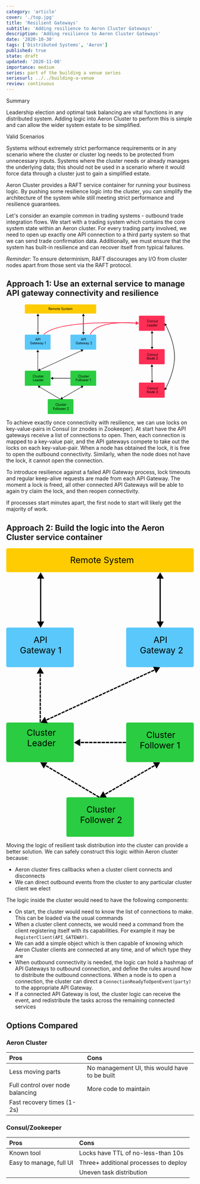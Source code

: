 ```yaml
---
category: 'article'
cover: './top.jpg'
title: 'Resilient Gateways'
subtitle: 'Adding resilience to Aeron Cluster Gateways'
description: 'Adding resilience to Aeron Cluster Gateways'
date: '2020-10-30'
tags: ['Distributed Systems', 'Aeron']
published: true
state: draft
updated: '2020-11-08'
importance: medium
series: part of the building a venue series
seriesurl: ../../building-a-venue
review: continuous
---
```



<div class="bg-shaunnew-400 p-4 mb-4 rounded-md dark:text-black">
  <p class="font-bold">Summary</p>
Leadership election and optimal task balancing are vital functions in any distributed system. Adding logic into Aeron Cluster to perform this is simple and can allow the wider system estate to be simplified.

  <p class="italic">Valid Scenarios</p>

 Systems without extremely strict performance requirements or in any scenario where the cluster or cluster log needs to be protected from unnecessary inputs.
 Systems where the cluster needs or already manages the underlying data; this should not be used in a scenario where it would force data through a cluster just to gain a simplified estate.
</div>
Aeron Cluster provides a RAFT service container for running your business logic. By pushing some resilience logic into the cluster, you can simplify the architecture of the system while still meeting strict performance and resilience guarantees.

Let's consider an example common in trading systems - outbound trade integration flows. We start with a trading system which contains the core system state within an Aeron cluster. For every trading party involved, we need to open up exactly one API connection to a third party system so that we can send trade confirmation data. Additionally, we must ensure that the system has built-in resilience and can recover itself from typical failures.

*Reminder:* To ensure determinism, RAFT discourages any I/O from cluster nodes apart from those sent via the RAFT protocol.

## Approach 1: Use an external service to manage API gateway connectivity and resilience
<div align="center">
<svg width="80%" height="auto" viewBox="0 0 957 699" fill="none" xmlns="http://www.w3.org/2000/svg">
<rect y="192" width="164" height="96" rx="4" fill="#5AC8FA"/>
<rect x="291" y="192" width="164" height="96" rx="4" fill="#5AC8FA"/>
<rect x="728" y="72" width="164" height="96" rx="4" fill="#FF2E55"/>
<text fill="black" xml:space="preserve" font-family="-apple-system, BlinkMacSystemFont, 'Segoe UI', Roboto, Oxygen-Sans, Ubuntu, Cantarell, sans-serif" font-size="21" letter-spacing="0px"><tspan x="357.312" y="229.472">API&#10;</tspan><tspan x="324.273" y="254.472">Gateway 2</tspan></text>
<rect x="728" y="285" width="164" height="96" rx="4" fill="#FF2E55"/>
<text fill="black" xml:space="preserve" font-family="-apple-system, BlinkMacSystemFont, 'Segoe UI', Roboto, Oxygen-Sans, Ubuntu, Cantarell, sans-serif" font-size="21" letter-spacing="0px"><tspan x="779.277" y="114.472">Consul&#10;</tspan><tspan x="778.313" y="139.472">Leader</tspan></text>
<rect x="728" y="498" width="164" height="96" rx="4" fill="#FF2E55"/>
<rect y="422" width="164" height="96" rx="4" fill="#2ACC41"/>
<rect x="291" y="422" width="164" height="96" rx="4" fill="#2ACC41"/>
<rect x="146" y="603" width="164" height="96" rx="4" fill="#2ACC41"/>
<rect width="455" height="58" rx="4" fill="#FFCC02"/>
<text fill="black" xml:space="preserve" font-family="-apple-system, BlinkMacSystemFont, 'Segoe UI', Roboto, Oxygen-Sans, Ubuntu, Cantarell, sans-serif" font-size="21" letter-spacing="0px"><tspan x="150" y="36.472">Remote System</tspan></text>
<text fill="black" xml:space="preserve" font-family="-apple-system, BlinkMacSystemFont, 'Segoe UI', Roboto, Oxygen-Sans, Ubuntu, Cantarell, sans-serif" font-size="21" letter-spacing="0px"><tspan x="66.3115" y="229.472">API&#10;</tspan><tspan x="33.2734" y="254.472">Gateway 1</tspan></text>
<text fill="black" xml:space="preserve" font-family="-apple-system, BlinkMacSystemFont, 'Segoe UI', Roboto, Oxygen-Sans, Ubuntu, Cantarell, sans-serif" font-size="21" letter-spacing="0px"><tspan x="50.1235" y="464.472">Cluster&#10;</tspan><tspan x="51.313" y="489.472">Leader</tspan></text>
<text fill="black" xml:space="preserve" font-family="-apple-system, BlinkMacSystemFont, 'Segoe UI', Roboto, Oxygen-Sans, Ubuntu, Cantarell, sans-serif" font-size="21" letter-spacing="0px"><tspan x="339.624" y="464.472">Cluster&#10;</tspan><tspan x="324.109" y="489.472">Follower 1</tspan></text>
<text fill="black" xml:space="preserve" font-family="-apple-system, BlinkMacSystemFont, 'Segoe UI', Roboto, Oxygen-Sans, Ubuntu, Cantarell, sans-serif" font-size="21" letter-spacing="0px"><tspan x="194.624" y="646.472">Cluster&#10;</tspan><tspan x="179.109" y="671.472">Follower 2</tspan></text>
<text fill="black" xml:space="preserve" font-family="-apple-system, BlinkMacSystemFont, 'Segoe UI', Roboto, Oxygen-Sans, Ubuntu, Cantarell, sans-serif" font-size="21" letter-spacing="0px"><tspan x="779.277" y="327.472">Consul&#10;</tspan><tspan x="777.4" y="352.472">Node 2</tspan></text>
<text fill="black" xml:space="preserve" font-family="-apple-system, BlinkMacSystemFont, 'Segoe UI', Roboto, Oxygen-Sans, Ubuntu, Cantarell, sans-serif" font-size="21" letter-spacing="0px"><tspan x="779.277" y="540.472">Consul&#10;</tspan><tspan x="777.4" y="565.472">Node 3</tspan></text>
<path d="M82.5 518.5L91.0152 533.583L99.8197 518.667L82.5 518.5ZM83.9193 521.08L85.2111 521.842L86.7361 519.259L85.4443 518.496L83.9193 521.08ZM89.8079 521.072L88.5162 520.309L86.9912 522.893L88.283 523.655L89.8079 521.072ZM92.6466 526.231L93.9383 526.994L95.4633 524.41L94.1716 523.648L92.6466 526.231ZM98.5352 526.223L97.2435 525.461L95.7185 528.044L97.0102 528.807L98.5352 526.223ZM101.374 531.383L102.666 532.145L104.191 529.562L102.899 528.799L101.374 531.383ZM107.262 531.375L105.971 530.612L104.446 533.196L105.738 533.958L107.262 531.375ZM110.101 536.534L111.393 537.297L112.918 534.713L111.626 533.951L110.101 536.534ZM115.99 536.526L114.698 535.764L113.173 538.347L114.465 539.11L115.99 536.526ZM118.828 541.686L120.12 542.448L121.645 539.865L120.353 539.102L118.828 541.686ZM124.717 541.678L123.425 540.915L121.9 543.499L123.192 544.261L124.717 541.678ZM127.556 546.837L128.847 547.6L130.372 545.016L129.081 544.254L127.556 546.837ZM133.444 546.829L132.153 546.067L130.628 548.65L131.919 549.413L133.444 546.829ZM136.283 551.989L137.575 552.751L139.1 550.168L137.808 549.405L136.283 551.989ZM142.172 551.981L140.88 551.218L139.355 553.802L140.647 554.564L142.172 551.981ZM145.01 557.14L146.302 557.903L147.827 555.319L146.535 554.557L145.01 557.14ZM150.899 557.132L149.607 556.37L148.082 558.954L149.374 559.716L150.899 557.132ZM153.738 562.292L155.029 563.054L156.554 560.471L155.262 559.708L153.738 562.292ZM159.626 562.284L158.334 561.522L156.809 564.105L158.101 564.868L159.626 562.284ZM162.465 567.443L163.757 568.206L165.282 565.622L163.99 564.86L162.465 567.443ZM168.353 567.436L167.062 566.673L165.537 569.257L166.828 570.019L168.353 567.436ZM171.192 572.595L172.484 573.357L174.009 570.774L172.717 570.011L171.192 572.595ZM177.081 572.587L175.789 571.825L174.264 574.408L175.556 575.171L177.081 572.587ZM179.919 577.746L181.211 578.509L182.736 575.925L181.444 575.163L179.919 577.746ZM185.808 577.739L184.516 576.976L182.991 579.56L184.283 580.322L185.808 577.739ZM188.647 582.898L189.938 583.66L191.463 581.077L190.172 580.314L188.647 582.898ZM194.535 582.89L193.243 582.128L191.718 584.711L193.01 585.474L194.535 582.89ZM197.374 588.049L198.666 588.812L200.191 586.228L198.899 585.466L197.374 588.049ZM203.262 588.042L201.971 587.279L200.446 589.863L201.737 590.625L203.262 588.042ZM206.101 593.201L207.393 593.963L208.918 591.38L207.626 590.617L206.101 593.201ZM211.99 593.193L210.698 592.431L209.173 595.014L210.465 595.777L211.99 593.193ZM214.828 598.352L216.12 599.115L217.645 596.531L216.353 595.769L214.828 598.352ZM220.717 598.345L219.425 597.582L217.9 600.166L219.192 600.928L220.717 598.345ZM223.556 603.504L224.847 604.266L226.372 601.683L225.081 600.92L223.556 603.504ZM88.283 523.655L92.6466 526.231L94.1716 523.648L89.8079 521.072L88.283 523.655ZM97.0102 528.807L101.374 531.383L102.899 528.799L98.5352 526.223L97.0102 528.807ZM105.738 533.958L110.101 536.534L111.626 533.951L107.262 531.375L105.738 533.958ZM114.465 539.11L118.828 541.686L120.353 539.102L115.99 536.526L114.465 539.11ZM123.192 544.261L127.556 546.837L129.081 544.254L124.717 541.678L123.192 544.261ZM131.919 549.413L136.283 551.989L137.808 549.405L133.444 546.829L131.919 549.413ZM140.647 554.564L145.01 557.14L146.535 554.557L142.172 551.981L140.647 554.564ZM149.374 559.716L153.738 562.292L155.262 559.708L150.899 557.132L149.374 559.716ZM158.101 564.868L162.465 567.443L163.99 564.86L159.626 562.284L158.101 564.868ZM166.828 570.019L171.192 572.595L172.717 570.011L168.353 567.436L166.828 570.019ZM175.556 575.171L179.919 577.746L181.444 575.163L177.081 572.587L175.556 575.171ZM184.283 580.322L188.647 582.898L190.172 580.314L185.808 577.739L184.283 580.322ZM193.01 585.474L197.374 588.049L198.899 585.466L194.535 582.89L193.01 585.474ZM201.737 590.625L206.101 593.201L207.626 590.617L203.262 588.042L201.737 590.625ZM210.465 595.777L214.828 598.352L216.353 595.769L211.99 593.193L210.465 595.777ZM219.192 600.928L223.556 603.504L225.081 600.92L220.717 598.345L219.192 600.928Z" fill="black"/>
<path d="M373.5 518.5L356.179 518.511L364.85 533.506L373.5 518.5ZM226.5 603.5L243.821 603.489L235.15 588.494L226.5 603.5ZM229.413 603.549L230.711 602.798L229.209 600.201L227.911 600.951L229.413 603.549ZM232.234 598.451L230.936 599.202L232.438 601.799L233.736 601.049L232.234 598.451ZM238.06 598.549L239.358 597.798L237.857 595.201L236.558 595.951L238.06 598.549ZM240.881 593.451L239.583 594.202L241.085 596.799L242.383 596.049L240.881 593.451ZM246.707 593.549L248.005 592.798L246.504 590.201L245.205 590.951L246.707 593.549ZM249.529 588.451L248.23 589.202L249.732 591.799L251.03 591.049L249.529 588.451ZM255.354 588.549L256.652 587.798L255.151 585.201L253.852 585.951L255.354 588.549ZM258.176 583.451L256.877 584.202L258.379 586.799L259.677 586.049L258.176 583.451ZM264.001 583.549L265.299 582.798L263.798 580.201L262.499 580.951L264.001 583.549ZM266.823 578.451L265.524 579.202L267.026 581.799L268.324 581.049L266.823 578.451ZM272.648 578.549L273.946 577.798L272.445 575.201L271.146 575.951L272.648 578.549ZM275.47 573.451L274.171 574.202L275.673 576.799L276.971 576.049L275.47 573.451ZM281.295 573.549L282.594 572.798L281.092 570.201L279.793 570.951L281.295 573.549ZM284.117 568.451L282.818 569.202L284.32 571.799L285.618 571.049L284.117 568.451ZM289.942 568.549L291.241 567.798L289.739 565.201L288.44 565.951L289.942 568.549ZM292.764 563.451L291.465 564.202L292.967 566.799L294.266 566.049L292.764 563.451ZM298.589 563.549L299.888 562.798L298.386 560.201L297.087 560.951L298.589 563.549ZM301.411 558.451L300.112 559.202L301.614 561.799L302.913 561.049L301.411 558.451ZM307.236 558.549L308.535 557.798L307.033 555.201L305.734 555.951L307.236 558.549ZM310.058 553.451L308.759 554.202L310.261 556.799L311.56 556.049L310.058 553.451ZM315.883 553.549L317.182 552.798L315.68 550.201L314.381 550.951L315.883 553.549ZM318.705 548.451L317.406 549.202L318.908 551.799L320.207 551.049L318.705 548.451ZM324.53 548.549L325.829 547.798L324.327 545.201L323.029 545.951L324.53 548.549ZM327.352 543.451L326.054 544.202L327.555 546.799L328.854 546.049L327.352 543.451ZM333.177 543.549L334.476 542.798L332.974 540.201L331.676 540.951L333.177 543.549ZM335.999 538.451L334.701 539.202L336.202 541.799L337.501 541.049L335.999 538.451ZM341.824 538.549L343.123 537.798L341.621 535.201L340.323 535.951L341.824 538.549ZM344.646 533.451L343.348 534.202L344.849 536.799L346.148 536.049L344.646 533.451ZM350.471 533.549L351.77 532.798L350.268 530.201L348.97 530.951L350.471 533.549ZM353.293 528.451L351.995 529.202L353.496 531.799L354.795 531.049L353.293 528.451ZM359.118 528.549L360.417 527.798L358.915 525.201L357.617 525.951L359.118 528.549ZM361.94 523.451L360.642 524.202L362.143 526.799L363.442 526.049L361.94 523.451ZM367.766 523.549L369.064 522.798L367.562 520.201L366.264 520.951L367.766 523.549ZM370.587 518.451L369.289 519.202L370.791 521.799L372.089 521.049L370.587 518.451ZM233.736 601.049L238.06 598.549L236.558 595.951L232.234 598.451L233.736 601.049ZM242.383 596.049L246.707 593.549L245.205 590.951L240.881 593.451L242.383 596.049ZM251.03 591.049L255.354 588.549L253.852 585.951L249.529 588.451L251.03 591.049ZM259.677 586.049L264.001 583.549L262.499 580.951L258.176 583.451L259.677 586.049ZM268.324 581.049L272.648 578.549L271.146 575.951L266.823 578.451L268.324 581.049ZM276.971 576.049L281.295 573.549L279.793 570.951L275.47 573.451L276.971 576.049ZM285.618 571.049L289.942 568.549L288.44 565.951L284.117 568.451L285.618 571.049ZM294.266 566.049L298.589 563.549L297.087 560.951L292.764 563.451L294.266 566.049ZM302.913 561.049L307.236 558.549L305.734 555.951L301.411 558.451L302.913 561.049ZM311.56 556.049L315.883 553.549L314.381 550.951L310.058 553.451L311.56 556.049ZM320.207 551.049L324.53 548.549L323.029 545.951L318.705 548.451L320.207 551.049ZM328.854 546.049L333.177 543.549L331.676 540.951L327.352 543.451L328.854 546.049ZM337.501 541.049L341.824 538.549L340.323 535.951L335.999 538.451L337.501 541.049ZM346.148 536.049L350.471 533.549L348.97 530.951L344.646 533.451L346.148 536.049ZM354.795 531.049L359.118 528.549L357.617 525.951L353.293 528.451L354.795 531.049ZM363.442 526.049L367.766 523.549L366.264 520.951L361.94 523.451L363.442 526.049Z" fill="black"/>
<path d="M164.5 470.5L179.5 479.16V461.84L164.5 470.5ZM167.04 472H168.54V469H167.04V472ZM172.12 469H170.62V472H172.12V469ZM177.2 472H178.7V469H177.2V472ZM182.28 469H180.78V472H182.28V469ZM187.36 472H188.86V469H187.36V472ZM192.44 469H190.94V472H192.44V469ZM197.52 472H199.02V469H197.52V472ZM202.6 469H201.1V472H202.6V469ZM207.68 472H209.18V469H207.68V472ZM212.76 469H211.26V472H212.76V469ZM217.84 472H219.34V469H217.84V472ZM222.92 469H221.42V472H222.92V469ZM228 472H229.5V469H228V472ZM233.08 469H231.58V472H233.08V469ZM238.16 472H239.66V469H238.16V472ZM243.24 469H241.74V472H243.24V469ZM248.32 472H249.82V469H248.32V472ZM253.4 469H251.9V472H253.4V469ZM258.48 472H259.98V469H258.48V472ZM263.56 469H262.06V472H263.56V469ZM268.64 472H270.14V469H268.64V472ZM273.72 469H272.22V472H273.72V469ZM278.8 472H280.3V469H278.8V472ZM283.88 469H282.38V472H283.88V469ZM288.96 472H290.46V469H288.96V472ZM172.12 472H177.2V469H172.12V472ZM182.28 472H187.36V469H182.28V472ZM192.44 472H197.52V469H192.44V472ZM202.6 472H207.68V469H202.6V472ZM212.76 472H217.84V469H212.76V472ZM222.92 472H228V469H222.92V472ZM233.08 472H238.16V469H233.08V472ZM243.24 472H248.32V469H243.24V472ZM253.4 472H258.48V469H253.4V472ZM263.56 472H268.64V469H263.56V472ZM273.72 472H278.8V469H273.72V472ZM283.88 472H288.96V469H283.88V472Z" fill="#435B67"/>
<path d="M164.5 470.5L179.5 479.16V461.84L164.5 470.5ZM167.04 472H168.54V469H167.04V472ZM172.12 469H170.62V472H172.12V469ZM177.2 472H178.7V469H177.2V472ZM182.28 469H180.78V472H182.28V469ZM187.36 472H188.86V469H187.36V472ZM192.44 469H190.94V472H192.44V469ZM197.52 472H199.02V469H197.52V472ZM202.6 469H201.1V472H202.6V469ZM207.68 472H209.18V469H207.68V472ZM212.76 469H211.26V472H212.76V469ZM217.84 472H219.34V469H217.84V472ZM222.92 469H221.42V472H222.92V469ZM228 472H229.5V469H228V472ZM233.08 469H231.58V472H233.08V469ZM238.16 472H239.66V469H238.16V472ZM243.24 469H241.74V472H243.24V469ZM248.32 472H249.82V469H248.32V472ZM253.4 469H251.9V472H253.4V469ZM258.48 472H259.98V469H258.48V472ZM263.56 469H262.06V472H263.56V469ZM268.64 472H270.14V469H268.64V472ZM273.72 469H272.22V472H273.72V469ZM278.8 472H280.3V469H278.8V472ZM283.88 469H282.38V472H283.88V469ZM288.96 472H290.46V469H288.96V472ZM172.12 472H177.2V469H172.12V472ZM182.28 472H187.36V469H182.28V472ZM192.44 472H197.52V469H192.44V472ZM202.6 472H207.68V469H202.6V472ZM212.76 472H217.84V469H212.76V472ZM222.92 472H228V469H222.92V472ZM233.08 472H238.16V469H233.08V472ZM243.24 472H248.32V469H243.24V472ZM253.4 472H258.48V469H253.4V472ZM263.56 472H268.64V469H263.56V472ZM273.72 472H278.8V469H273.72V472ZM283.88 472H288.96V469H283.88V472Z" fill="black"/>
<path d="M82.5 288.5L73.8397 303.5H91.1603L82.5 288.5ZM81 290.981V292.481H84V290.981H81ZM84 295.944V294.444H81V295.944H84ZM81 300.907V302.407H84V300.907H81ZM84 305.87V304.37H81V305.87H84ZM81 310.833V312.333H84V310.833H81ZM84 315.796V314.296H81V315.796H84ZM81 320.759V322.259H84V320.759H81ZM84 325.722V324.222H81V325.722H84ZM81 330.685V332.185H84V330.685H81ZM84 335.648V334.148H81V335.648H84ZM81 340.611V342.111H84V340.611H81ZM84 345.574V344.074H81V345.574H84ZM81 350.537V352.037H84V350.537H81ZM84 355.5V354H81V355.5H84ZM81 360.463V361.963H84V360.463H81ZM84 365.426V363.926H81V365.426H84ZM81 370.389V371.889H84V370.389H81ZM84 375.352V373.852H81V375.352H84ZM81 380.315V381.815H84V380.315H81ZM84 385.278V383.778H81V385.278H84ZM81 390.241V391.741H84V390.241H81ZM84 395.204V393.704H81V395.204H84ZM81 400.167V401.667H84V400.167H81ZM84 405.13V403.63H81V405.13H84ZM81 410.093V411.593H84V410.093H81ZM84 415.056V413.556H81V415.056H84ZM81 420.019V421.519H84V420.019H81ZM81 295.944V300.907H84V295.944H81ZM81 305.87V310.833H84V305.87H81ZM81 315.796V320.759H84V315.796H81ZM81 325.722V330.685H84V325.722H81ZM81 335.648V340.611H84V335.648H81ZM81 345.574V350.537H84V345.574H81ZM81 355.5V360.463H84V355.5H81ZM81 365.426V370.389H84V365.426H81ZM81 375.352V380.315H84V375.352H81ZM81 385.278V390.241H84V385.278H81ZM81 395.204V400.167H84V395.204H81ZM81 405.13V410.093H84V405.13H81ZM81 415.056V420.019H84V415.056H81Z" fill="black"/>
<path d="M83.5 422L100.747 423.594L93.5042 407.861L83.5 422ZM373.5 288.5L356.253 286.906L363.496 302.639L373.5 288.5ZM86.3929 422.32L87.7554 421.692L86.5009 418.967L85.1384 419.594L86.3929 422.32ZM89.6696 417.509L88.3071 418.136L89.5616 420.861L90.9241 420.234L89.6696 417.509ZM95.4554 418.148L96.8179 417.52L95.5634 414.795L94.2009 415.423L95.4554 418.148ZM98.7321 413.337L97.3696 413.964L98.6241 416.689L99.9866 416.062L98.7321 413.337ZM104.518 413.976L105.88 413.349L104.626 410.623L103.263 411.251L104.518 413.976ZM107.795 409.165L106.432 409.792L107.687 412.517L109.049 411.89L107.795 409.165ZM113.58 409.804L114.943 409.177L113.688 406.452L112.326 407.079L113.58 409.804ZM116.857 404.993L115.495 405.62L116.749 408.345L118.112 407.718L116.857 404.993ZM122.643 405.632L124.005 405.005L122.751 402.28L121.388 402.907L122.643 405.632ZM125.92 400.821L124.557 401.448L125.812 404.173L127.174 403.546L125.92 400.821ZM131.705 401.46L133.068 400.833L131.813 398.108L130.451 398.735L131.705 401.46ZM134.982 396.649L133.62 397.276L134.874 400.002L136.237 399.374L134.982 396.649ZM140.768 397.288L142.13 396.661L140.876 393.936L139.513 394.563L140.768 397.288ZM144.045 392.477L142.682 393.105L143.937 395.83L145.299 395.202L144.045 392.477ZM149.83 393.116L151.193 392.489L149.938 389.764L148.576 390.391L149.83 393.116ZM153.107 388.305L151.745 388.933L152.999 391.658L154.362 391.031L153.107 388.305ZM158.893 388.945L160.255 388.317L159.001 385.592L157.638 386.219L158.893 388.945ZM162.17 384.134L160.807 384.761L162.062 387.486L163.424 386.859L162.17 384.134ZM167.955 384.773L169.318 384.145L168.063 381.42L166.701 382.048L167.955 384.773ZM171.232 379.962L169.87 380.589L171.124 383.314L172.487 382.687L171.232 379.962ZM177.018 380.601L178.38 379.974L177.126 377.248L175.763 377.876L177.018 380.601ZM180.295 375.79L178.932 376.417L180.187 379.142L181.549 378.515L180.295 375.79ZM186.08 376.429L187.443 375.802L186.188 373.077L184.826 373.704L186.08 376.429ZM189.357 371.618L187.995 372.245L189.249 374.97L190.612 374.343L189.357 371.618ZM195.143 372.257L196.505 371.63L195.251 368.905L193.888 369.532L195.143 372.257ZM198.42 367.446L197.057 368.073L198.312 370.798L199.674 370.171L198.42 367.446ZM204.205 368.085L205.568 367.458L204.313 364.733L202.951 365.36L204.205 368.085ZM207.482 363.274L206.12 363.901L207.374 366.627L208.737 365.999L207.482 363.274ZM213.268 363.913L214.63 363.286L213.376 360.561L212.013 361.188L213.268 363.913ZM216.545 359.102L215.182 359.73L216.437 362.455L217.799 361.827L216.545 359.102ZM222.33 359.741L223.693 359.114L222.438 356.389L221.076 357.016L222.33 359.741ZM225.607 354.93L224.245 355.558L225.499 358.283L226.862 357.656L225.607 354.93ZM231.393 355.57L232.755 354.942L231.501 352.217L230.138 352.844L231.393 355.57ZM234.67 350.759L233.307 351.386L234.562 354.111L235.924 353.484L234.67 350.759ZM240.455 351.398L241.818 350.77L240.563 348.045L239.201 348.673L240.455 351.398ZM243.732 346.587L242.37 347.214L243.624 349.939L244.987 349.312L243.732 346.587ZM249.518 347.226L250.88 346.599L249.626 343.873L248.263 344.501L249.518 347.226ZM252.795 342.415L251.432 343.042L252.687 345.767L254.049 345.14L252.795 342.415ZM258.58 343.054L259.943 342.427L258.688 339.702L257.326 340.329L258.58 343.054ZM261.857 338.243L260.495 338.87L261.749 341.595L263.112 340.968L261.857 338.243ZM267.643 338.882L269.005 338.255L267.751 335.53L266.388 336.157L267.643 338.882ZM270.92 334.071L269.557 334.698L270.812 337.423L272.174 336.796L270.92 334.071ZM276.705 334.71L278.068 334.083L276.813 331.358L275.451 331.985L276.705 334.71ZM279.982 329.899L278.62 330.526L279.874 333.252L281.237 332.624L279.982 329.899ZM285.768 330.538L287.13 329.911L285.876 327.186L284.513 327.813L285.768 330.538ZM289.045 325.727L287.682 326.355L288.937 329.08L290.299 328.452L289.045 325.727ZM294.83 326.366L296.193 325.739L294.938 323.014L293.576 323.641L294.83 326.366ZM298.107 321.555L296.745 322.183L297.999 324.908L299.362 324.281L298.107 321.555ZM303.893 322.195L305.255 321.567L304.001 318.842L302.638 319.469L303.893 322.195ZM307.17 317.384L305.807 318.011L307.062 320.736L308.424 320.109L307.17 317.384ZM312.955 318.023L314.318 317.395L313.064 314.67L311.701 315.298L312.955 318.023ZM316.232 313.212L314.87 313.839L316.124 316.564L317.487 315.937L316.232 313.212ZM322.018 313.851L323.38 313.224L322.126 310.498L320.763 311.126L322.018 313.851ZM325.295 309.04L323.932 309.667L325.187 312.392L326.549 311.765L325.295 309.04ZM331.08 309.679L332.443 309.052L331.188 306.327L329.826 306.954L331.08 309.679ZM334.357 304.868L332.995 305.495L334.249 308.22L335.612 307.593L334.357 304.868ZM340.143 305.507L341.505 304.88L340.251 302.155L338.888 302.782L340.143 305.507ZM343.42 300.696L342.057 301.323L343.312 304.048L344.674 303.421L343.42 300.696ZM349.205 301.335L350.568 300.708L349.313 297.983L347.951 298.61L349.205 301.335ZM352.482 296.524L351.12 297.151L352.374 299.877L353.737 299.249L352.482 296.524ZM358.268 297.163L359.63 296.536L358.376 293.811L357.013 294.438L358.268 297.163ZM361.545 292.352L360.182 292.98L361.437 295.705L362.799 295.077L361.545 292.352ZM367.33 292.991L368.693 292.364L367.438 289.639L366.076 290.266L367.33 292.991ZM370.607 288.18L369.245 288.808L370.499 291.533L371.862 290.906L370.607 288.18ZM90.9241 420.234L95.4554 418.148L94.2009 415.423L89.6696 417.509L90.9241 420.234ZM99.9866 416.062L104.518 413.976L103.263 411.251L98.7321 413.337L99.9866 416.062ZM109.049 411.89L113.58 409.804L112.326 407.079L107.795 409.165L109.049 411.89ZM118.112 407.718L122.643 405.632L121.388 402.907L116.857 404.993L118.112 407.718ZM127.174 403.546L131.705 401.46L130.451 398.735L125.92 400.821L127.174 403.546ZM136.237 399.374L140.768 397.288L139.513 394.563L134.982 396.649L136.237 399.374ZM145.299 395.202L149.83 393.116L148.576 390.391L144.045 392.477L145.299 395.202ZM154.362 391.031L158.893 388.945L157.638 386.219L153.107 388.305L154.362 391.031ZM163.424 386.859L167.955 384.773L166.701 382.048L162.17 384.134L163.424 386.859ZM172.487 382.687L177.018 380.601L175.763 377.876L171.232 379.962L172.487 382.687ZM181.549 378.515L186.08 376.429L184.826 373.704L180.295 375.79L181.549 378.515ZM190.612 374.343L195.143 372.257L193.888 369.532L189.357 371.618L190.612 374.343ZM199.674 370.171L204.205 368.085L202.951 365.36L198.42 367.446L199.674 370.171ZM208.737 365.999L213.268 363.913L212.013 361.188L207.482 363.274L208.737 365.999ZM217.799 361.827L222.33 359.741L221.076 357.016L216.545 359.102L217.799 361.827ZM226.862 357.656L231.393 355.57L230.138 352.844L225.607 354.93L226.862 357.656ZM235.924 353.484L240.455 351.398L239.201 348.673L234.67 350.759L235.924 353.484ZM244.987 349.312L249.518 347.226L248.263 344.501L243.732 346.587L244.987 349.312ZM254.049 345.14L258.58 343.054L257.326 340.329L252.795 342.415L254.049 345.14ZM263.112 340.968L267.643 338.882L266.388 336.157L261.857 338.243L263.112 340.968ZM272.174 336.796L276.705 334.71L275.451 331.985L270.92 334.071L272.174 336.796ZM281.237 332.624L285.768 330.538L284.513 327.813L279.982 329.899L281.237 332.624ZM290.299 328.452L294.83 326.366L293.576 323.641L289.045 325.727L290.299 328.452ZM299.362 324.281L303.893 322.195L302.638 319.469L298.107 321.555L299.362 324.281ZM308.424 320.109L312.955 318.023L311.701 315.298L307.17 317.384L308.424 320.109ZM317.487 315.937L322.018 313.851L320.763 311.126L316.232 313.212L317.487 315.937ZM326.549 311.765L331.08 309.679L329.826 306.954L325.295 309.04L326.549 311.765ZM335.612 307.593L340.143 305.507L338.888 302.782L334.357 304.868L335.612 307.593ZM344.674 303.421L349.205 301.335L347.951 298.61L343.42 300.696L344.674 303.421ZM353.737 299.249L358.268 297.163L357.013 294.438L352.482 296.524L353.737 299.249ZM362.799 295.077L367.33 292.991L366.076 290.266L361.545 292.352L362.799 295.077Z" fill="black"/>
<path d="M83.5 192.5L92.1603 177.5H74.8397L83.5 192.5ZM83.5 58.5L74.8397 73.5H92.1603L83.5 58.5ZM85 179V72H82V179H85Z" fill="black"/>
<path d="M373.5 192.5L382.16 177.5H364.84L373.5 192.5ZM373.5 58.5L364.84 73.5H382.16L373.5 58.5ZM375 179V72H372V179H375Z" fill="black"/>
<path d="M811.5 285.5L820.16 270.5H802.84L811.5 285.5ZM811.5 168.5L802.84 183.5H820.16L811.5 168.5ZM813 272V182H810V272H813Z" fill="black"/>
<path d="M811.75 500.25L820.252 485.16L802.932 485.342L811.75 500.25ZM810.5 381.5L801.998 396.59L819.318 396.408L810.5 381.5ZM813.108 486.735L812.142 394.983L809.142 395.015L810.108 486.767L813.108 486.735Z" fill="black"/>
<path d="M892 120L891.655 137.317L906.825 128.957L892 120ZM892 546L906.825 537.043L891.655 528.683L892 546ZM897.189 132.522C913.307 163.066 953.686 248.089 953.686 333H956.686C956.686 247.313 915.999 161.738 899.842 131.121L897.189 132.522ZM953.686 333C953.686 417.911 913.307 502.934 897.189 533.478L899.842 534.879C915.999 504.262 956.686 418.687 956.686 333H953.686Z" fill="black"/>
<path d="M728 120L708.602 107.469L707.448 130.534L728 120ZM122.479 193.347C132.522 182.319 147.736 172.762 167.019 164.527C186.282 156.301 209.48 149.447 235.365 143.76C287.137 132.387 349.464 125.723 412.153 122.015C537.518 114.6 664.062 119.019 709.919 121.099L710.1 117.103C664.197 115.021 537.49 110.595 411.916 118.022C349.135 121.736 286.572 128.415 234.507 139.853C208.474 145.573 185.017 152.492 165.448 160.849C145.899 169.197 130.104 179.033 119.521 190.653L122.479 193.347Z" fill="#FF2E55"/>
<path d="M728 119.929L709.104 106.652L707.054 129.655L728 119.929ZM418.809 192.035C428.545 171.387 447.643 156.204 472.061 145.147C496.47 134.093 526.003 127.251 556.275 123.185C616.814 115.052 679.905 118.064 709.917 120.325L710.218 116.337C680.11 114.068 616.694 111.032 555.743 119.22C525.27 123.314 495.312 130.226 470.41 141.503C445.516 152.776 425.483 168.503 415.191 190.329L418.809 192.035Z" fill="#FF2E55"/>
</svg>
</div>

To achieve exactly once connectivity with resilience, we can use locks on key-value-pairs in Consul (or znodes in Zookeeper). At start have the API gateways receive a list of connections to open. Then, each connection is mapped to a key-value pair, and the API gateways compete to take out the locks on each key-value-pair. When a node has obtained the lock, it is free to open the outbound connectivity. Similarly, when the node does not have the lock, it cannot open the connection.

To introduce resilience against a failed API Gateway process, lock timeouts and regular keep-alive requests are made from each API Gateway. The moment a lock is freed, all other connected API Gateways will be able to again try claim the lock, and then reopen connectivity.

If processes start minutes apart, the first node to start will likely get the majority of work.

## Approach 2: Build the logic into the Aeron Cluster service container

<div align="center">
<svg width="auto" height="600" viewBox="0 0 455 699" fill="none" xmlns="http://www.w3.org/2000/svg">
<rect y="192" width="164" height="96" rx="4" fill="#5AC8FA"/>
<rect x="291" y="192" width="164" height="96" rx="4" fill="#5AC8FA"/>
<rect y="422" width="164" height="96" rx="4" fill="#2ACC41"/>
<rect x="291" y="422" width="164" height="96" rx="4" fill="#2ACC41"/>
<rect x="146" y="603" width="164" height="96" rx="4" fill="#2ACC41"/>
<rect width="455" height="58" rx="4" fill="#FFCC02"/>
<text fill="black" xml:space="preserve" font-family="-apple-system, BlinkMacSystemFont, 'Segoe UI', Roboto, Oxygen-Sans, Ubuntu, Cantarell, sans-serif" font-size="21" letter-spacing="0px"><tspan x="155" y="36.472">Remote System</tspan></text>
<text fill="black" xml:space="preserve" font-family="-apple-system, BlinkMacSystemFont, 'Segoe UI', Roboto, Oxygen-Sans, Ubuntu, Cantarell, sans-serif" font-size="21" letter-spacing="0px"><tspan x="66.3115" y="229.472">API&#10;</tspan><tspan x="33.2734" y="254.472">Gateway 1</tspan></text>
<text fill="black" xml:space="preserve" font-family="-apple-system, BlinkMacSystemFont, 'Segoe UI', Roboto, Oxygen-Sans, Ubuntu, Cantarell, sans-serif" font-size="21" letter-spacing="0px"><tspan x="49.6235" y="454.472">Cluster&#10;</tspan><tspan x="50.813" y="479.472">Leader</tspan></text>
<text fill="black" xml:space="preserve" font-family="-apple-system, BlinkMacSystemFont, 'Segoe UI', Roboto, Oxygen-Sans, Ubuntu, Cantarell, sans-serif" font-size="21" letter-spacing="0px"><tspan x="339.624" y="459.472">Cluster&#10;</tspan><tspan x="324.109" y="484.472">Follower 1</tspan></text>
<text fill="black" xml:space="preserve" font-family="-apple-system, BlinkMacSystemFont, 'Segoe UI', Roboto, Oxygen-Sans, Ubuntu, Cantarell, sans-serif" font-size="21" letter-spacing="0px"><tspan x="194.624" y="640.472">Cluster&#10;</tspan><tspan x="179.109" y="665.472">Follower 2</tspan></text>
<text fill="black" xml:space="preserve" font-family="-apple-system, BlinkMacSystemFont, 'Segoe UI', Roboto, Oxygen-Sans, Ubuntu, Cantarell, sans-serif" font-size="21" letter-spacing="0px"><tspan x="357.312" y="229.472">API&#10;</tspan><tspan x="324.273" y="254.472">Gateway 2</tspan></text>
<path d="M82.5 518.5L91.0152 533.583L99.8197 518.667L82.5 518.5ZM83.9193 521.08L85.2111 521.842L86.7361 519.259L85.4443 518.496L83.9193 521.08ZM89.8079 521.072L88.5162 520.309L86.9912 522.893L88.283 523.655L89.8079 521.072ZM92.6466 526.231L93.9383 526.994L95.4633 524.41L94.1716 523.648L92.6466 526.231ZM98.5352 526.223L97.2435 525.461L95.7185 528.044L97.0102 528.807L98.5352 526.223ZM101.374 531.383L102.666 532.145L104.191 529.562L102.899 528.799L101.374 531.383ZM107.262 531.375L105.971 530.612L104.446 533.196L105.738 533.958L107.262 531.375ZM110.101 536.534L111.393 537.297L112.918 534.713L111.626 533.951L110.101 536.534ZM115.99 536.526L114.698 535.764L113.173 538.347L114.465 539.11L115.99 536.526ZM118.828 541.686L120.12 542.448L121.645 539.865L120.353 539.102L118.828 541.686ZM124.717 541.678L123.425 540.915L121.9 543.499L123.192 544.261L124.717 541.678ZM127.556 546.837L128.847 547.6L130.372 545.016L129.081 544.254L127.556 546.837ZM133.444 546.829L132.153 546.067L130.628 548.65L131.919 549.413L133.444 546.829ZM136.283 551.989L137.575 552.751L139.1 550.168L137.808 549.405L136.283 551.989ZM142.172 551.981L140.88 551.218L139.355 553.802L140.647 554.564L142.172 551.981ZM145.01 557.14L146.302 557.903L147.827 555.319L146.535 554.557L145.01 557.14ZM150.899 557.132L149.607 556.37L148.082 558.954L149.374 559.716L150.899 557.132ZM153.738 562.292L155.029 563.054L156.554 560.471L155.262 559.708L153.738 562.292ZM159.626 562.284L158.334 561.522L156.809 564.105L158.101 564.868L159.626 562.284ZM162.465 567.443L163.757 568.206L165.282 565.622L163.99 564.86L162.465 567.443ZM168.353 567.436L167.062 566.673L165.537 569.257L166.828 570.019L168.353 567.436ZM171.192 572.595L172.484 573.357L174.009 570.774L172.717 570.011L171.192 572.595ZM177.081 572.587L175.789 571.825L174.264 574.408L175.556 575.171L177.081 572.587ZM179.919 577.746L181.211 578.509L182.736 575.925L181.444 575.163L179.919 577.746ZM185.808 577.739L184.516 576.976L182.991 579.56L184.283 580.322L185.808 577.739ZM188.647 582.898L189.938 583.66L191.463 581.077L190.172 580.314L188.647 582.898ZM194.535 582.89L193.243 582.128L191.718 584.711L193.01 585.474L194.535 582.89ZM197.374 588.049L198.666 588.812L200.191 586.228L198.899 585.466L197.374 588.049ZM203.262 588.042L201.971 587.279L200.446 589.863L201.737 590.625L203.262 588.042ZM206.101 593.201L207.393 593.963L208.918 591.38L207.626 590.617L206.101 593.201ZM211.99 593.193L210.698 592.431L209.173 595.014L210.465 595.777L211.99 593.193ZM214.828 598.352L216.12 599.115L217.645 596.531L216.353 595.769L214.828 598.352ZM220.717 598.345L219.425 597.582L217.9 600.166L219.192 600.928L220.717 598.345ZM223.556 603.504L224.847 604.266L226.372 601.683L225.081 600.92L223.556 603.504ZM88.283 523.655L92.6466 526.231L94.1716 523.648L89.8079 521.072L88.283 523.655ZM97.0102 528.807L101.374 531.383L102.899 528.799L98.5352 526.223L97.0102 528.807ZM105.738 533.958L110.101 536.534L111.626 533.951L107.262 531.375L105.738 533.958ZM114.465 539.11L118.828 541.686L120.353 539.102L115.99 536.526L114.465 539.11ZM123.192 544.261L127.556 546.837L129.081 544.254L124.717 541.678L123.192 544.261ZM131.919 549.413L136.283 551.989L137.808 549.405L133.444 546.829L131.919 549.413ZM140.647 554.564L145.01 557.14L146.535 554.557L142.172 551.981L140.647 554.564ZM149.374 559.716L153.738 562.292L155.262 559.708L150.899 557.132L149.374 559.716ZM158.101 564.868L162.465 567.443L163.99 564.86L159.626 562.284L158.101 564.868ZM166.828 570.019L171.192 572.595L172.717 570.011L168.353 567.436L166.828 570.019ZM175.556 575.171L179.919 577.746L181.444 575.163L177.081 572.587L175.556 575.171ZM184.283 580.322L188.647 582.898L190.172 580.314L185.808 577.739L184.283 580.322ZM193.01 585.474L197.374 588.049L198.899 585.466L194.535 582.89L193.01 585.474ZM201.737 590.625L206.101 593.201L207.626 590.617L203.262 588.042L201.737 590.625ZM210.465 595.777L214.828 598.352L216.353 595.769L211.99 593.193L210.465 595.777ZM219.192 600.928L223.556 603.504L225.081 600.92L220.717 598.345L219.192 600.928Z" fill="black"/>
<path d="M373.5 518.5L356.179 518.511L364.85 533.506L373.5 518.5ZM226.5 603.5L243.821 603.489L235.15 588.494L226.5 603.5ZM229.413 603.549L230.711 602.798L229.209 600.201L227.911 600.951L229.413 603.549ZM232.234 598.451L230.936 599.202L232.438 601.799L233.736 601.049L232.234 598.451ZM238.06 598.549L239.358 597.798L237.857 595.201L236.558 595.951L238.06 598.549ZM240.881 593.451L239.583 594.202L241.085 596.799L242.383 596.049L240.881 593.451ZM246.707 593.549L248.005 592.798L246.504 590.201L245.205 590.951L246.707 593.549ZM249.529 588.451L248.23 589.202L249.732 591.799L251.03 591.049L249.529 588.451ZM255.354 588.549L256.652 587.798L255.151 585.201L253.852 585.951L255.354 588.549ZM258.176 583.451L256.877 584.202L258.379 586.799L259.677 586.049L258.176 583.451ZM264.001 583.549L265.299 582.798L263.798 580.201L262.499 580.951L264.001 583.549ZM266.823 578.451L265.524 579.202L267.026 581.799L268.324 581.049L266.823 578.451ZM272.648 578.549L273.946 577.798L272.445 575.201L271.146 575.951L272.648 578.549ZM275.47 573.451L274.171 574.202L275.673 576.799L276.971 576.049L275.47 573.451ZM281.295 573.549L282.594 572.798L281.092 570.201L279.793 570.951L281.295 573.549ZM284.117 568.451L282.818 569.202L284.32 571.799L285.618 571.049L284.117 568.451ZM289.942 568.549L291.241 567.798L289.739 565.201L288.44 565.951L289.942 568.549ZM292.764 563.451L291.465 564.202L292.967 566.799L294.266 566.049L292.764 563.451ZM298.589 563.549L299.888 562.798L298.386 560.201L297.087 560.951L298.589 563.549ZM301.411 558.451L300.112 559.202L301.614 561.799L302.913 561.049L301.411 558.451ZM307.236 558.549L308.535 557.798L307.033 555.201L305.734 555.951L307.236 558.549ZM310.058 553.451L308.759 554.202L310.261 556.799L311.56 556.049L310.058 553.451ZM315.883 553.549L317.182 552.798L315.68 550.201L314.381 550.951L315.883 553.549ZM318.705 548.451L317.406 549.202L318.908 551.799L320.207 551.049L318.705 548.451ZM324.53 548.549L325.829 547.798L324.327 545.201L323.029 545.951L324.53 548.549ZM327.352 543.451L326.054 544.202L327.555 546.799L328.854 546.049L327.352 543.451ZM333.177 543.549L334.476 542.798L332.974 540.201L331.676 540.951L333.177 543.549ZM335.999 538.451L334.701 539.202L336.202 541.799L337.501 541.049L335.999 538.451ZM341.824 538.549L343.123 537.798L341.621 535.201L340.323 535.951L341.824 538.549ZM344.646 533.451L343.348 534.202L344.849 536.799L346.148 536.049L344.646 533.451ZM350.471 533.549L351.77 532.798L350.268 530.201L348.97 530.951L350.471 533.549ZM353.293 528.451L351.995 529.202L353.496 531.799L354.795 531.049L353.293 528.451ZM359.118 528.549L360.417 527.798L358.915 525.201L357.617 525.951L359.118 528.549ZM361.94 523.451L360.642 524.202L362.143 526.799L363.442 526.049L361.94 523.451ZM367.766 523.549L369.064 522.798L367.562 520.201L366.264 520.951L367.766 523.549ZM370.587 518.451L369.289 519.202L370.791 521.799L372.089 521.049L370.587 518.451ZM233.736 601.049L238.06 598.549L236.558 595.951L232.234 598.451L233.736 601.049ZM242.383 596.049L246.707 593.549L245.205 590.951L240.881 593.451L242.383 596.049ZM251.03 591.049L255.354 588.549L253.852 585.951L249.529 588.451L251.03 591.049ZM259.677 586.049L264.001 583.549L262.499 580.951L258.176 583.451L259.677 586.049ZM268.324 581.049L272.648 578.549L271.146 575.951L266.823 578.451L268.324 581.049ZM276.971 576.049L281.295 573.549L279.793 570.951L275.47 573.451L276.971 576.049ZM285.618 571.049L289.942 568.549L288.44 565.951L284.117 568.451L285.618 571.049ZM294.266 566.049L298.589 563.549L297.087 560.951L292.764 563.451L294.266 566.049ZM302.913 561.049L307.236 558.549L305.734 555.951L301.411 558.451L302.913 561.049ZM311.56 556.049L315.883 553.549L314.381 550.951L310.058 553.451L311.56 556.049ZM320.207 551.049L324.53 548.549L323.029 545.951L318.705 548.451L320.207 551.049ZM328.854 546.049L333.177 543.549L331.676 540.951L327.352 543.451L328.854 546.049ZM337.501 541.049L341.824 538.549L340.323 535.951L335.999 538.451L337.501 541.049ZM346.148 536.049L350.471 533.549L348.97 530.951L344.646 533.451L346.148 536.049ZM354.795 531.049L359.118 528.549L357.617 525.951L353.293 528.451L354.795 531.049ZM363.442 526.049L367.766 523.549L366.264 520.951L361.94 523.451L363.442 526.049Z" fill="black"/>
<path d="M164.5 470.5L179.5 479.16V461.84L164.5 470.5ZM167.04 472H168.54V469H167.04V472ZM172.12 469H170.62V472H172.12V469ZM177.2 472H178.7V469H177.2V472ZM182.28 469H180.78V472H182.28V469ZM187.36 472H188.86V469H187.36V472ZM192.44 469H190.94V472H192.44V469ZM197.52 472H199.02V469H197.52V472ZM202.6 469H201.1V472H202.6V469ZM207.68 472H209.18V469H207.68V472ZM212.76 469H211.26V472H212.76V469ZM217.84 472H219.34V469H217.84V472ZM222.92 469H221.42V472H222.92V469ZM228 472H229.5V469H228V472ZM233.08 469H231.58V472H233.08V469ZM238.16 472H239.66V469H238.16V472ZM243.24 469H241.74V472H243.24V469ZM248.32 472H249.82V469H248.32V472ZM253.4 469H251.9V472H253.4V469ZM258.48 472H259.98V469H258.48V472ZM263.56 469H262.06V472H263.56V469ZM268.64 472H270.14V469H268.64V472ZM273.72 469H272.22V472H273.72V469ZM278.8 472H280.3V469H278.8V472ZM283.88 469H282.38V472H283.88V469ZM288.96 472H290.46V469H288.96V472ZM172.12 472H177.2V469H172.12V472ZM182.28 472H187.36V469H182.28V472ZM192.44 472H197.52V469H192.44V472ZM202.6 472H207.68V469H202.6V472ZM212.76 472H217.84V469H212.76V472ZM222.92 472H228V469H222.92V472ZM233.08 472H238.16V469H233.08V472ZM243.24 472H248.32V469H243.24V472ZM253.4 472H258.48V469H253.4V472ZM263.56 472H268.64V469H263.56V472ZM273.72 472H278.8V469H273.72V472ZM283.88 472H288.96V469H283.88V472Z" fill="#435B67"/>
<path d="M164.5 470.5L179.5 479.16V461.84L164.5 470.5ZM167.04 472H168.54V469H167.04V472ZM172.12 469H170.62V472H172.12V469ZM177.2 472H178.7V469H177.2V472ZM182.28 469H180.78V472H182.28V469ZM187.36 472H188.86V469H187.36V472ZM192.44 469H190.94V472H192.44V469ZM197.52 472H199.02V469H197.52V472ZM202.6 469H201.1V472H202.6V469ZM207.68 472H209.18V469H207.68V472ZM212.76 469H211.26V472H212.76V469ZM217.84 472H219.34V469H217.84V472ZM222.92 469H221.42V472H222.92V469ZM228 472H229.5V469H228V472ZM233.08 469H231.58V472H233.08V469ZM238.16 472H239.66V469H238.16V472ZM243.24 469H241.74V472H243.24V469ZM248.32 472H249.82V469H248.32V472ZM253.4 469H251.9V472H253.4V469ZM258.48 472H259.98V469H258.48V472ZM263.56 469H262.06V472H263.56V469ZM268.64 472H270.14V469H268.64V472ZM273.72 469H272.22V472H273.72V469ZM278.8 472H280.3V469H278.8V472ZM283.88 469H282.38V472H283.88V469ZM288.96 472H290.46V469H288.96V472ZM172.12 472H177.2V469H172.12V472ZM182.28 472H187.36V469H182.28V472ZM192.44 472H197.52V469H192.44V472ZM202.6 472H207.68V469H202.6V472ZM212.76 472H217.84V469H212.76V472ZM222.92 472H228V469H222.92V472ZM233.08 472H238.16V469H233.08V472ZM243.24 472H248.32V469H243.24V472ZM253.4 472H258.48V469H253.4V472ZM263.56 472H268.64V469H263.56V472ZM273.72 472H278.8V469H273.72V472ZM283.88 472H288.96V469H283.88V472Z" fill="black"/>
<path d="M82.5 288.5L73.8397 303.5H91.1603L82.5 288.5ZM81 290.981V292.481H84V290.981H81ZM84 295.944V294.444H81V295.944H84ZM81 300.907V302.407H84V300.907H81ZM84 305.87V304.37H81V305.87H84ZM81 310.833V312.333H84V310.833H81ZM84 315.796V314.296H81V315.796H84ZM81 320.759V322.259H84V320.759H81ZM84 325.722V324.222H81V325.722H84ZM81 330.685V332.185H84V330.685H81ZM84 335.648V334.148H81V335.648H84ZM81 340.611V342.111H84V340.611H81ZM84 345.574V344.074H81V345.574H84ZM81 350.537V352.037H84V350.537H81ZM84 355.5V354H81V355.5H84ZM81 360.463V361.963H84V360.463H81ZM84 365.426V363.926H81V365.426H84ZM81 370.389V371.889H84V370.389H81ZM84 375.352V373.852H81V375.352H84ZM81 380.315V381.815H84V380.315H81ZM84 385.278V383.778H81V385.278H84ZM81 390.241V391.741H84V390.241H81ZM84 395.204V393.704H81V395.204H84ZM81 400.167V401.667H84V400.167H81ZM84 405.13V403.63H81V405.13H84ZM81 410.093V411.593H84V410.093H81ZM84 415.056V413.556H81V415.056H84ZM81 420.019V421.519H84V420.019H81ZM81 295.944V300.907H84V295.944H81ZM81 305.87V310.833H84V305.87H81ZM81 315.796V320.759H84V315.796H81ZM81 325.722V330.685H84V325.722H81ZM81 335.648V340.611H84V335.648H81ZM81 345.574V350.537H84V345.574H81ZM81 355.5V360.463H84V355.5H81ZM81 365.426V370.389H84V365.426H81ZM81 375.352V380.315H84V375.352H81ZM81 385.278V390.241H84V385.278H81ZM81 395.204V400.167H84V395.204H81ZM81 405.13V410.093H84V405.13H81ZM81 415.056V420.019H84V415.056H81Z" fill="black"/>
<path d="M83.5 422.5L100.749 424.07L93.4841 408.347L83.5 422.5ZM373.5 288.5L356.251 286.93L363.516 302.653L373.5 288.5ZM86.3948 422.815L87.7565 422.186L86.4981 419.462L85.1364 420.091L86.3948 422.815ZM89.6677 417.998L88.306 418.627L89.5644 421.35L90.9261 420.721L89.6677 417.998ZM95.4573 418.627L96.819 417.998L95.5606 415.275L94.1989 415.904L95.4573 418.627ZM98.7302 413.81L97.3685 414.439L98.6269 417.163L99.9886 416.534L98.7302 413.81ZM104.52 414.44L105.881 413.811L104.623 411.087L103.261 411.716L104.52 414.44ZM107.793 409.623L106.431 410.252L107.689 412.975L109.051 412.346L107.793 409.623ZM113.582 410.252L114.944 409.623L113.686 406.9L112.324 407.529L113.582 410.252ZM116.855 405.435L115.494 406.064L116.752 408.788L118.114 408.159L116.855 405.435ZM122.645 406.065L124.006 405.436L122.748 402.712L121.386 403.341L122.645 406.065ZM125.918 401.248L124.556 401.877L125.814 404.6L127.176 403.971L125.918 401.248ZM131.707 401.877L133.069 401.248L131.811 398.525L130.449 399.154L131.707 401.877ZM134.98 397.06L133.619 397.689L134.877 400.413L136.239 399.784L134.98 397.06ZM140.77 397.69L142.131 397.061L140.873 394.337L139.511 394.966L140.77 397.69ZM144.043 392.873L142.681 393.502L143.939 396.225L145.301 395.596L144.043 392.873ZM149.832 393.502L151.194 392.873L149.936 390.15L148.574 390.779L149.832 393.502ZM153.105 388.685L151.744 389.314L153.002 392.038L154.364 391.409L153.105 388.685ZM158.895 389.315L160.256 388.686L158.998 385.962L157.636 386.591L158.895 389.315ZM162.168 384.498L160.806 385.127L162.064 387.85L163.426 387.221L162.168 384.498ZM167.957 385.127L169.319 384.498L168.061 381.775L166.699 382.404L167.957 385.127ZM171.23 380.31L169.869 380.939L171.127 383.663L172.489 383.034L171.23 380.31ZM177.02 380.94L178.381 380.311L177.123 377.587L175.761 378.216L177.02 380.94ZM180.293 376.123L178.931 376.752L180.189 379.475L181.551 378.846L180.293 376.123ZM186.082 376.752L187.444 376.123L186.186 373.4L184.824 374.029L186.082 376.752ZM189.355 371.935L187.993 372.564L189.252 375.288L190.614 374.659L189.355 371.935ZM195.145 372.565L196.506 371.936L195.248 369.212L193.886 369.841L195.145 372.565ZM198.418 367.748L197.056 368.377L198.314 371.1L199.676 370.471L198.418 367.748ZM204.207 368.377L205.569 367.748L204.311 365.025L202.949 365.654L204.207 368.377ZM207.48 363.56L206.118 364.189L207.377 366.913L208.739 366.284L207.48 363.56ZM213.27 364.19L214.631 363.561L213.373 360.837L212.011 361.466L213.27 364.19ZM216.543 359.373L215.181 360.002L216.439 362.725L217.801 362.096L216.543 359.373ZM222.332 360.002L223.694 359.373L222.436 356.65L221.074 357.279L222.332 360.002ZM225.605 355.185L224.243 355.814L225.502 358.538L226.864 357.909L225.605 355.185ZM231.395 355.815L232.756 355.186L231.498 352.462L230.136 353.091L231.395 355.815ZM234.668 350.998L233.306 351.627L234.564 354.35L235.926 353.721L234.668 350.998ZM240.457 351.627L241.819 350.998L240.561 348.275L239.199 348.904L240.457 351.627ZM243.73 346.81L242.368 347.439L243.627 350.163L244.989 349.534L243.73 346.81ZM249.52 347.44L250.881 346.811L249.623 344.087L248.261 344.716L249.52 347.44ZM252.793 342.623L251.431 343.252L252.689 345.975L254.051 345.346L252.793 342.623ZM258.582 343.252L259.944 342.623L258.686 339.9L257.324 340.529L258.582 343.252ZM261.855 338.435L260.493 339.064L261.752 341.788L263.114 341.159L261.855 338.435ZM267.645 339.065L269.006 338.436L267.748 335.712L266.386 336.341L267.645 339.065ZM270.918 334.248L269.556 334.877L270.814 337.6L272.176 336.971L270.918 334.248ZM276.707 334.877L278.069 334.248L276.811 331.525L275.449 332.154L276.707 334.877ZM279.98 330.06L278.618 330.689L279.877 333.413L281.239 332.784L279.98 330.06ZM285.77 330.69L287.131 330.061L285.873 327.337L284.511 327.966L285.77 330.69ZM289.043 325.873L287.681 326.502L288.939 329.225L290.301 328.596L289.043 325.873ZM294.832 326.502L296.194 325.873L294.936 323.15L293.574 323.779L294.832 326.502ZM298.105 321.685L296.743 322.314L298.002 325.038L299.363 324.409L298.105 321.685ZM303.895 322.315L305.256 321.686L303.998 318.962L302.636 319.591L303.895 322.315ZM307.168 317.498L305.806 318.127L307.064 320.85L308.426 320.221L307.168 317.498ZM312.957 318.127L314.319 317.498L313.061 314.775L311.699 315.404L312.957 318.127ZM316.23 313.31L314.868 313.939L316.127 316.663L317.489 316.034L316.23 313.31ZM322.02 313.94L323.381 313.311L322.123 310.587L320.761 311.216L322.02 313.94ZM325.293 309.123L323.931 309.752L325.189 312.475L326.551 311.846L325.293 309.123ZM331.082 309.752L332.444 309.123L331.186 306.4L329.824 307.029L331.082 309.752ZM334.355 304.935L332.994 305.564L334.252 308.288L335.614 307.659L334.355 304.935ZM340.145 305.565L341.506 304.936L340.248 302.212L338.886 302.841L340.145 305.565ZM343.418 300.748L342.056 301.377L343.314 304.1L344.676 303.471L343.418 300.748ZM349.207 301.377L350.569 300.748L349.311 298.025L347.949 298.654L349.207 301.377ZM352.48 296.56L351.119 297.189L352.377 299.913L353.739 299.284L352.48 296.56ZM358.27 297.19L359.632 296.561L358.373 293.837L357.012 294.466L358.27 297.19ZM361.543 292.373L360.181 293.002L361.439 295.725L362.801 295.096L361.543 292.373ZM367.332 293.002L368.694 292.373L367.436 289.65L366.074 290.279L367.332 293.002ZM370.605 288.185L369.244 288.814L370.502 291.538L371.864 290.908L370.605 288.185ZM90.9261 420.721L95.4573 418.627L94.1989 415.904L89.6677 417.998L90.9261 420.721ZM99.9886 416.534L104.52 414.44L103.261 411.716L98.7302 413.81L99.9886 416.534ZM109.051 412.346L113.582 410.252L112.324 407.529L107.793 409.623L109.051 412.346ZM118.114 408.159L122.645 406.065L121.386 403.341L116.855 405.435L118.114 408.159ZM127.176 403.971L131.707 401.877L130.449 399.154L125.918 401.248L127.176 403.971ZM136.239 399.784L140.77 397.69L139.511 394.966L134.98 397.06L136.239 399.784ZM145.301 395.596L149.832 393.502L148.574 390.779L144.043 392.873L145.301 395.596ZM154.364 391.409L158.895 389.315L157.636 386.591L153.105 388.685L154.364 391.409ZM163.426 387.221L167.957 385.127L166.699 382.404L162.168 384.498L163.426 387.221ZM172.489 383.034L177.02 380.94L175.761 378.216L171.23 380.31L172.489 383.034ZM181.551 378.846L186.082 376.752L184.824 374.029L180.293 376.123L181.551 378.846ZM190.614 374.659L195.145 372.565L193.886 369.841L189.355 371.935L190.614 374.659ZM199.676 370.471L204.207 368.377L202.949 365.654L198.418 367.748L199.676 370.471ZM208.739 366.284L213.27 364.19L212.011 361.466L207.48 363.56L208.739 366.284ZM217.801 362.096L222.332 360.002L221.074 357.279L216.543 359.373L217.801 362.096ZM226.864 357.909L231.395 355.815L230.136 353.091L225.605 355.185L226.864 357.909ZM235.926 353.721L240.457 351.627L239.199 348.904L234.668 350.998L235.926 353.721ZM244.989 349.534L249.52 347.44L248.261 344.716L243.73 346.81L244.989 349.534ZM254.051 345.346L258.582 343.252L257.324 340.529L252.793 342.623L254.051 345.346ZM263.114 341.159L267.645 339.065L266.386 336.341L261.855 338.435L263.114 341.159ZM272.176 336.971L276.707 334.877L275.449 332.154L270.918 334.248L272.176 336.971ZM281.239 332.784L285.77 330.69L284.511 327.966L279.98 330.06L281.239 332.784ZM290.301 328.596L294.832 326.502L293.574 323.779L289.043 325.873L290.301 328.596ZM299.363 324.409L303.895 322.315L302.636 319.591L298.105 321.685L299.363 324.409ZM308.426 320.221L312.957 318.127L311.699 315.404L307.168 317.498L308.426 320.221ZM317.489 316.034L322.02 313.94L320.761 311.216L316.23 313.31L317.489 316.034ZM326.551 311.846L331.082 309.752L329.824 307.029L325.293 309.123L326.551 311.846ZM335.614 307.659L340.145 305.565L338.886 302.841L334.355 304.935L335.614 307.659ZM344.676 303.471L349.207 301.377L347.949 298.654L343.418 300.748L344.676 303.471ZM353.739 299.284L358.27 297.19L357.012 294.466L352.48 296.56L353.739 299.284ZM362.801 295.096L367.332 293.002L366.074 290.279L361.543 292.373L362.801 295.096Z" fill="black"/>
<path d="M83.5 192.5L92.1603 177.5H74.8397L83.5 192.5ZM83.5 58.5L74.8397 73.5H92.1603L83.5 58.5ZM85 179V72H82V179H85Z" fill="black"/>
<path d="M373.5 192.5L382.16 177.5H364.84L373.5 192.5ZM373.5 58.5L364.84 73.5H382.16L373.5 58.5ZM375 179V72H372V179H375Z" fill="black"/>
</svg>


</div>

Moving the logic of resilient task distribution into the cluster can provide a better solution. We can safely construct this logic within Aeron cluster because:

* Aeron cluster fires callbacks when a cluster client connects and disconnects
* We can direct outbound events from the cluster to any particular cluster client we elect

The logic inside the cluster would need to have the following components:

* On start, the cluster would need to know the list of connections to make. This can be loaded via the usual commands
* When a cluster client connects, we would need a command from the client registering itself with its capabilities. For example it may be `RegisterClient(API_GATEWAY)`.
* We can add a simple object which is then capable of knowing which Aeron Cluster clients are connected at any time, and of which type they are
* When outbound connectivity is needed, the logic can hold a hashmap of API Gateways to outbound connection, and define the rules around how to distribute the outbound connections. When a node is to open a connection, the cluster can direct a `ConnectionReadyToOpenEvent(party)` to the appropriate API Gateway.
* If a connected API Gateway is lost, the cluster logic can receive the event, and redistribute the tasks across the remaining connected services

## Options Compared

### Aeron Cluster

| Pros | Cons |
| :--- | :--- |
| Less moving parts | No management UI, this would have to be built |
| Full control over node balancing | More code to maintain |
| Fast recovery times (1-2s) |  |

### Consul/Zookeeper

| Pros | Cons |
| :--- | :--- |
| Known tool | Locks have TTL of no-less-than 10s |
| Easy to manage, full UI | Three+ additional processes to deploy |
| | Uneven task distribution |